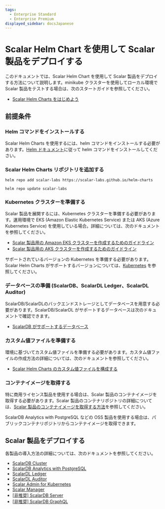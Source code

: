 ```yaml
---
tags:
  - Enterprise Standard
  - Enterprise Premium
displayed_sidebar: docsJapanese
---
```


# Scalar Helm Chart を使用して Scalar 製品をデプロイする


<TranslationBanner />

このドキュメントでは、Scalar Helm Chart を使用して Scalar 製品をデプロイする方法について説明します。minikube クラスターを使用してローカル環境で Scalar 製品をテストする場合は、次のスタートガイドを参照してください。

* [Scalar Helm Charts をはじめよう](getting-started-scalar-helm-charts.mdx)

## 前提条件

### Helm コマンドをインストールする

Scalar Helm Charts を使用するには、helm コマンドをインストールする必要があります。[Helm ドキュメント](https://helm.sh/docs/intro/install/)に従って helm コマンドをインストールしてください。

### Scalar Helm Charts リポジトリを追加する

```console
helm repo add scalar-labs https://scalar-labs.github.io/helm-charts
```
```console
helm repo update scalar-labs
```

### Kubernetes クラスターを準備する

Scalar 製品を展開するには、Kubernetes クラスターを準備する必要があります。運用環境で EKS (Amazon Elastic Kubernetes Service) または AKS (Azure Kubernetes Service) を使用している場合。詳細については、次のドキュメントを参照してください。

- [Scalar 製品用の Amazon EKS クラスターを作成するためのガイドライン](../scalar-kubernetes/CreateEKSClusterForScalarProducts.mdx)
- [Scalar 製品用の AKS クラスターを作成するためのガイドライン](../scalar-kubernetes/CreateAKSClusterForScalarProducts.mdx)

サポートされているバージョンの Kubernetes を準備する必要があります。Scalar Helm Charts がサポートするバージョンについては、[Kubernetes](https://scalardb.scalar-labs.com/docs/latest/requirements/#kubernetes) を参照してください。

### データベースの準備 (ScalarDB、ScalarDL Ledger、ScalarDL Auditor)

ScalarDB/ScalarDLのバックエンドストレージとしてデータベースを用意する必要があります。ScalarDB/ScalarDL がサポートするデータベースは次のドキュメントで確認できます。

* [ScalarDB がサポートするデータベース](https://scalardb.scalar-labs.com/docs/latest/requirements#databases)

### カスタム値ファイルを準備する

環境に基づいてカスタム値ファイルを準備する必要があります。カスタム値ファイルの作成方法の詳細については、次のドキュメントを参照してください。

* [Scalar Helm Charts のカスタム値ファイルを構成する](configure-custom-values-file.mdx)

### コンテナイメージを取得する

特に商用ライセンス製品を使用する場合は、Scalar 製品のコンテナイメージを取得する必要があります。Scalar 製品のコンテナリポジトリの詳細については、[Scalar 製品のコンテナイメージを取得する方法](../scalar-kubernetes/HowToGetContainerImages.mdx)を参照してください。

ScalarDB Analytics with PostgreSQL などの OSS 製品を使用する場合は、パブリックコンテナリポジトリからコンテナイメージを取得できます。

## Scalar 製品をデプロイする

各製品の導入方法の詳細については、次のドキュメントを参照してください。

* [ScalarDB Cluster](how-to-deploy-scalardb-cluster.mdx)
* [ScalarDB Analytics with PostgreSQL](how-to-deploy-scalardb-analytics-postgresql.mdx)
* [ScalarDL Ledger](how-to-deploy-scalardl-ledger.mdx)
* [ScalarDL Auditor](how-to-deploy-scalardl-auditor.mdx)
* [Scalar Admin for Kubernetes](how-to-deploy-scalar-admin-for-kubernetes.mdx)
* [Scalar Manager](getting-started-scalar-manager.mdx)
* [[非推奨] ScalarDB Server](how-to-deploy-scalardb.mdx)
* [[非推奨] ScalarDB GraphQL](how-to-deploy-scalardb-graphql.mdx)
